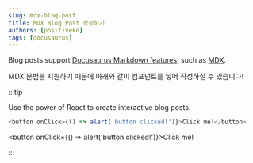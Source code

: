 ```yaml
---
slug: mdx-blog-post
title: MDX Blog Post 작성하기
authors: [positiveko]
tags: [docusaurus]
---
```


Blog posts support [Docusaurus Markdown features](https://docusaurus.io/docs/markdown-features), such as [MDX](https://mdxjs.com/).

MDX 문법을 지원하기 때문에 아래와 같이 컴포넌트를 넣어 작성하실 수 있습니다!

:::tip

Use the power of React to create interactive blog posts.

```js
<button onClick={() => alert('button clicked!')}>Click me!</button>
```

<button onClick={() => alert('button clicked!')}>Click me!</button>

:::
